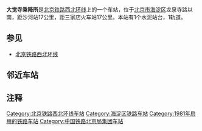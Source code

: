 {{NOT|大钟寺站}}
{{关于|铁路车站|寺庙|大觉寺 (北京)}}
{{Incomplete}}
{{Infobox China railway station
|车站名称 = 大觉寺乘降所
|图片 = Beijing Northwest Ring Railway IMG 3424.jpg
|图片介绍 = 拍摄于2019年8月20日
|车站名称拼音 = 
|英文名称 = Dajuesi Railway Station
|车站代码 = 1
|电报码 = 
|拼音码 = 
|始建时间 = 1979年12月
|开通运营 = 1981年6月
|车站地址 = [[北京市|北京市]][[海淀区|海淀区]][[苏家坨地区|苏家坨镇]]聂各庄村龙泉寺路
|归属 = [[北京局集团|北京局集团]][[石景山车务段|石景山车务段]]
|线路 = [[北京铁路西北环线|北京铁路西北环线]]
|车站等级 = 乘降所
|月台数目 = 1
|tracks = 1
|coordinates = {{coord|40.051492|N|116.103408|E|display=inline,title}}
}}
'''大觉寺乘降所'''是[[北京铁路西北环线|北京铁路西北环线]]上的一个车站，位于[[北京市|北京市]][[海淀区|海淀区]]龙泉寺路以南，距沙河站17公里，距三家店火车站17公里。本站有1个水泥站台，1轨道。

==参见==
*[[北京铁路西北环线|北京铁路西北环线]]

==邻近车站==
{{start rail box|[[File:China_Railways.svg|16px]] [[中国铁路|中国铁路]]}}
{{s-inop|[[寨口站|寨口站]]|{{站|三家店}}方向}}
{{s-line|[[北京铁路西北环线|北京铁路西北环线]]<br />}}
{{s-inop|[[鷲峰陽台山乘降所|鷲峰陽台山乘降所]]|[[沙河站_(京包铁路)|沙河]]方向}}
{{end box}}

==注释==
{{NoteFoot}}

{{北京铁路西北环线}}
{{北京铁路车站}}
{{commonscat|Dajuesi Railway Station}}

[[Category:北京铁路西北环线车站|Category:北京铁路西北环线车站]]
[[Category:海淀区铁路车站|Category:海淀区铁路车站]]
[[Category:1981年启用的铁路车站|Category:1981年启用的铁路车站]]
[[Category:中国铁路北京局集团车站|Category:中国铁路北京局集团车站]]
{{China-rail-stub}}
{{Railwaystation-stub}}
{{Beijing-stub}}